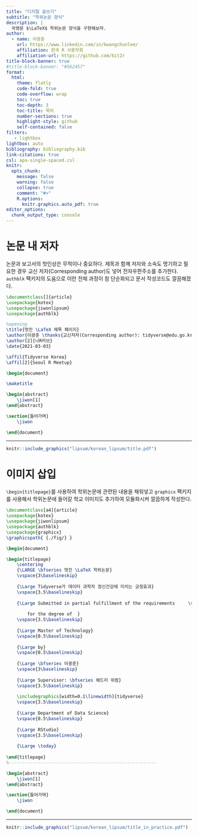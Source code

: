 ```yaml
---
title: "디지털 글쓰기"
subtitle: "학위논문 양식"
description: |
  국영문 $\LaTeX$ 학위논문 양식을 구현해보자.
author:
  - name: 이광춘
    url: https://www.linkedin.com/in/kwangchunlee/
    affiliation: 한국 R 사용자회
    affiliation-url: https://github.com/bit2r
title-block-banner: true
#title-block-banner: "#562457"
format:
  html:
    theme: flatly
    code-fold: true
    code-overflow: wrap
    toc: true
    toc-depth: 3
    toc-title: 목차
    number-sections: true
    highlight-style: github    
    self-contained: false
filters:
   - lightbox
lightbox: auto
bibliography: bibliography.bib
link-citations: true
csl: apa-single-spaced.csl
knitr:
  opts_chunk: 
    message: false
    warning: false
    collapse: true
    comment: "#>" 
    R.options:
      knitr.graphics.auto_pdf: true
editor_options: 
  chunk_output_type: console
---
```


# 논문 내 저자 {#document-title}

논문과 보고서의 첫인상은 무척이나 중요하다. 제목과 함께 저자와 소속도 명기하고 필요한 경우 교신 저자(Corresponding author)도 넣어 전자우편주소를 추가한다. `authblk` 팩키지의 도움으로 이런 전체 과정이 참 단순화되고 문서 작성코드도 깔끔해졌다.

```latex
\documentclass[]{article}
\usepackage{kotex}
\usepackage{jiwonlipsum}
\usepackage{authblk}

%opening
\title{멋진 \LaTeX 제목 페이지}
\author{이광춘 \thanks{교신저자(Corresponding author): tidyverse@edu.go.kr}}
\author[2]{나R러브}
\date{2021-03-03}

\affil{Tidyverse Korea}
\affil[2]{Seoul R Meetup}

\begin{document}

\maketitle

\begin{abstract}
 	\jiwon[1]
\end{abstract}

\section{들어가며}
	\jiwon

\end{document}
```

---

``` r
knitr::include_graphics("lipsum/korean_lipsum/title.pdf")
```

# 이미지 삽입 {#document-title-practicals}

`\begin{titlepage}`를 사용하여 학위논문에 관련된 내용을 채워넣고 `graphicx` 팩키지를 사용해서 학위논문에 들어갈 학교 이미지도 추가하여 모듈화시켜 깔끔하게 작성한다.

```latex
\documentclass[a4]{article}
\usepackage{kotex}
\usepackage{jiwonlipsum}
\usepackage{authblk}
\usepackage{graphicx}
\graphicspath{ {./fig/} }

\begin{document}

\begin{titlepage}	
	\centering 	
	{\LARGE \bfseries 멋진 \LaTeX 학위논문}
	\vspace{3\baselineskip}
	
	{\Large Tidyverse가 데이터 과학자 정신건강에 미치는 긍정효과}
	\vspace{3.5\baselineskip}
	
	{\Large Submitted in partial fulfillment of the requirements     \vspace{0.5\baselineskip}
		
		for the degree of  }
	\vspace{3.5\baselineskip}
	
	{\Large Master of Technology}
	\vspace{0.5\baselineskip}
	
	{\Large by}
	\vspace{0.5\baselineskip}
	
	{\Large \bfseries 이광춘}
	\vspace{3\baselineskip}
	
	{\Large Supervisor: \bfseries 해드리 위컴}
	\vspace{3.5\baselineskip}
	
	\includegraphics[width=0.1\linewidth]{tidyverse}
	\vspace{3.5\baselineskip}
	
	{\Large Department of Data Science}
	\vspace{0.5\baselineskip}
	
	{\Large RStudio}
	\vspace{3.5\baselineskip}
	
	{\Large \today}    
	
\end{titlepage}		
%--------------------------------------------------------	

\begin{abstract}
 	\jiwon[1]
\end{abstract}

\section{들어가며}
	\jiwon

\end{document}
```

---

``` r
knitr::include_graphics("lipsum/korean_lipsum/title_in_practice.pdf")
```



